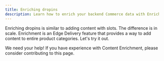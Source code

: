 ```yaml
---
title: Enriching dropins
description: Learn how to enrich your backend Commerce data with Enrichment blocks.
---
```



Enriching dropins is similar to adding content with slots. The difference is in scale. Enrichment is an Edge Delivery feature that provides a way to add content to entire product categories. Let's try it out.

<Aside type="wip" title="Contribute!">
  We need your help! If you have experience with Content Enrichment, please consider contributing to
  this page.
</Aside>
